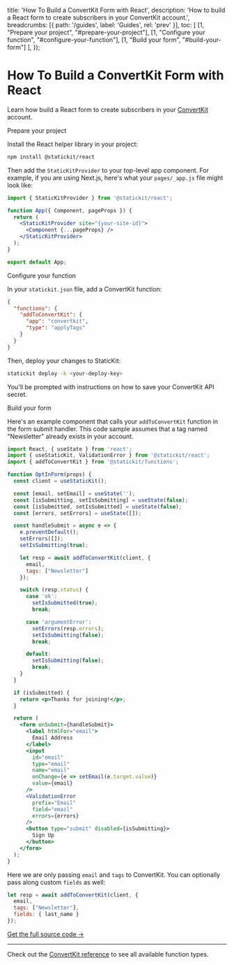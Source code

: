 
  title: 'How To Build a ConvertKit Form with React',
  description: 'How to build a React form to create subscribers in your ConvertKit account.',
  breadcrumbs: [{
    path: '/guides',
    label: 'Guides',
    rel: 'prev'
  }],
  toc: [
    [1, "Prepare your project", "#prepare-your-project"],
    [1, "Configure your function", "#configure-your-function"],
    [1, "Build your form", "#build-your-form"]
  ],
});

# How To Build a ConvertKit Form with React

<p className="text-lg">
  Learn how build a React form to create subscribers in your <a href="https://convertkit.com/">ConvertKit</a> account.
</p>

<StepHeading step="1" id="prepare-your-project">Prepare your project</StepHeading>

Install the React helper library in your project:

```bash
npm install @statickit/react
```

Then add the `StaticKitProvider` to your top-level app component. For example, if you are using Next.js, here's what your `pages/_app.js` file might look like:

```jsx
import { StaticKitProvider } from '@statickit/react';

function App({ Component, pageProps }) {
  return (
    <StaticKitProvider site="{your-site-id}">
      <Component {...pageProps} />
    </StaticKitProvider>
  );
}

export default App;
```

<StepHeading step="2" id="configure-your-function">Configure your function</StepHeading>

In your `statickit.json` file, add a ConvertKit function:

```json
{
  "functions": {
    "addToConvertKit": {
      "app": "convertkit",
      "type": "applyTags"
    }
  }
}
```

Then, deploy your changes to StaticKit:

```bash
statickit deploy -k <your-deploy-key>
```

You'll be prompted with instructions on how to save your ConvertKit API secret.

<StepHeading step="3" id="build-your-form">Build your form</StepHeading>

Here's an example component that calls your `addToConvertKit` function in the form submit handler. This code sample assumes that a tag named "Newsletter" already exists in your account.

```jsx
import React, { useState } from 'react';
import { useStaticKit, ValidationError } from '@statickit/react';
import { addToConvertKit } from '@statickit/functions';

function OptInForm(props) {
  const client = useStaticKit();

  const [email, setEmail] = useState('');
  const [isSubmitting, setIsSubmitting] = useState(false);
  const [isSubmitted, setIsSubmitted] = useState(false);
  const [errors, setErrors] = useState([]);

  const handleSubmit = async e => {
    e.preventDefault();
    setErrors([]);
    setIsSubmitting(true);

    let resp = await addToConvertKit(client, { 
      email, 
      tags: ["Newsletter"]
    });

    switch (resp.status) {
      case 'ok':
        setIsSubmitted(true);
        break;

      case 'argumentError':
        setErrors(resp.errors);
        setIsSubmitting(false);
        break;

      default:
        setIsSubmitting(false);
        break;
    }
  }

  if (isSubmitted) {
    return <p>Thanks for joining!</p>;
  }

  return (
    <form onSubmit={handleSubmit}>
      <label htmlFor="email">
        Email Address
      </label>
      <input
        id="email"
        type="email" 
        name="email" 
        onChange={e => setEmail(e.target.value)}
        value={email}
      />
      <ValidationError 
        prefix="Email" 
        field="email"
        errors={errors} 
      />
      <button type="submit" disabled={isSubmitting}>
        Sign Up
      </button>
    </form>
  );
}
```

Here we are only passing `email` and `tags` to ConvertKit. You can optionally pass along custom `fields` as well:

```js
let resp = await addToConvertKit(client, { 
  email,
  tags: ["Newsletter"],
  fields: { last_name }
});
```

[Get the full source code →](https://github.com/statickit-projects/convertkit-react)

---

Check out the [ConvertKit reference](/docs/functions/convertkit) to see all available function types.
